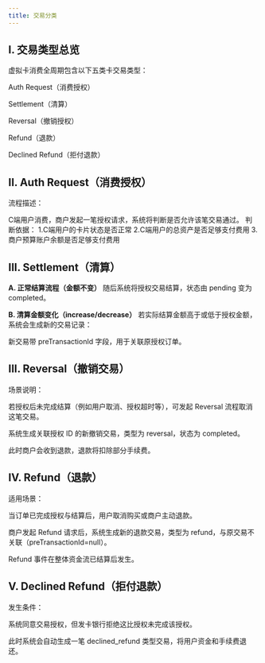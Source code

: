```yaml
---
title: 交易分类
---
```


## I. 交易类型总览

虚拟卡消费全周期包含以下五类卡交易类型：

Auth Request（消费授权）

Settlement（清算）

Reversal（撤销授权）

Refund（退款）

Declined Refund（拒付退款）


## II. Auth Request（消费授权）
流程描述：

C端用户消费，商户发起一笔授权请求，系统将判断是否允许该笔交易通过。
判断依据：
1.C端用户的卡片状态是否正常
2.C端用户的总资产是否足够支付费用
3.商户预算账户余额是否足够支付费用



## III. Settlement（清算）

**A. 正常结算流程（金额不变）**
随后系统将授权交易结算，状态由 pending 变为 completed。


**B. 清算金额变化（increase/decrease）**
若实际结算金额高于或低于授权金额，系统会生成新的交易记录：

新交易带 preTransactionId 字段，用于关联原授权订单。

## III. Reversal（撤销交易）
场景说明：

若授权后未完成结算（例如用户取消、授权超时等），可发起 Reversal 流程取消这笔交易。

系统生成关联授权 ID 的新撤销交易，类型为 reversal，状态为 completed。

此时商户会收到退款，退款将扣除部分手续费。

## IV. Refund（退款）
适用场景：

当订单已完成授权与结算后，用户取消购买或商户主动退款。

商户发起 Refund 请求后，系统生成新的退款交易，类型为 refund，与原交易不关联（preTransactionId=null）。

<Note>
Refund 事件在整体资金流已结算后发生。
</Note>

## V. Declined Refund（拒付退款）
发生条件：

系统同意交易授权，但发卡银行拒绝这比授权未完成该授权。

此时系统会自动生成一笔 declined_refund 类型交易，将用户资金和手续费退还。




